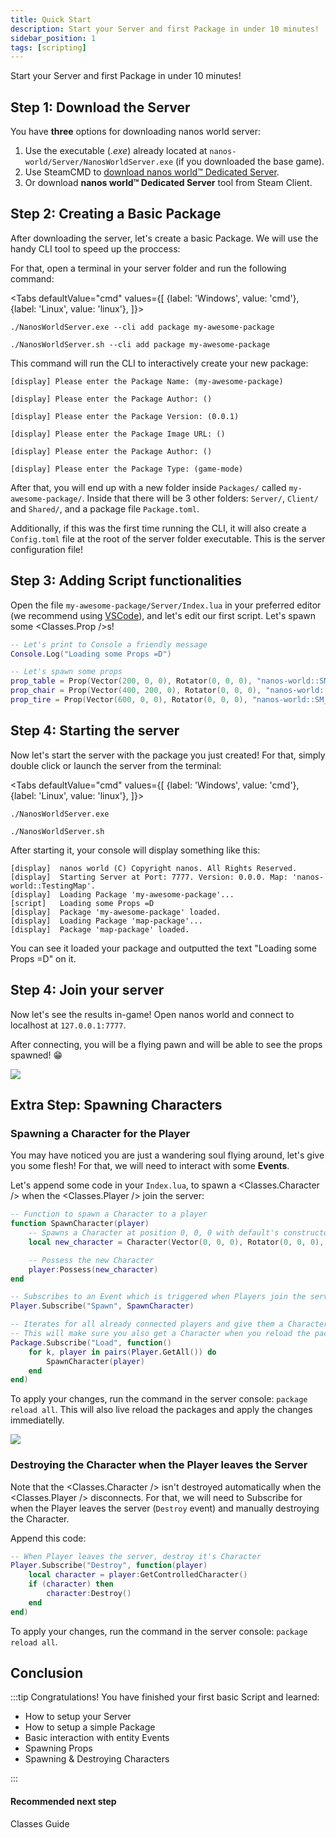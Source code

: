 ```yaml
---
title: Quick Start
description: Start your Server and first Package in under 10 minutes!
sidebar_position: 1
tags: [scripting]
---
```



Start your Server and first Package in under 10 minutes!



## Step 1: Download the Server

You have **three** options for downloading nanos world server:

1. Use the executable (*.exe*) already located at `nanos-world/Server/NanosWorldServer.exe` (if you downloaded the base game).
2. Use SteamCMD to [download nanos world™ Dedicated Server](/docs/core-concepts/server-manual/server-installation).
3. Or download **nanos world™ Dedicated Server** tool from Steam Client.


## Step 2: Creating a Basic Package

After downloading the server, let's create a basic Package. We will use the handy CLI tool to speed up the proccess:

For that, open a terminal in your server folder and run the following command:

<Tabs
  defaultValue="cmd"
  values={[
    {label: 'Windows', value: 'cmd'},
    {label: 'Linux', value: 'linux'},
  ]}>
  <TabItem value="cmd">

```shell
./NanosWorldServer.exe --cli add package my-awesome-package
```

  </TabItem>
  <TabItem value="linux">

```shell
./NanosWorldServer.sh --cli add package my-awesome-package
```

  </TabItem>
</Tabs>

This command will run the CLI to interactively create your new package:
```shell
[display] Please enter the Package Name: (my-awesome-package)

[display] Please enter the Package Author: ()

[display] Please enter the Package Version: (0.0.1)

[display] Please enter the Package Image URL: ()

[display] Please enter the Package Author: ()

[display] Please enter the Package Type: (game-mode)
```

After that, you will end up with a new folder inside `Packages/` called `my-awesome-package/`. Inside that there will be 3 other folders: `Server/`, `Client/` and `Shared/`, and a package file `Package.toml`.

Additionally, if this was the first time running the CLI, it will also create a `Config.toml` file at the root of the server folder executable. This is the server configuration file!


## Step 3: Adding Script functionalities

Open the file `my-awesome-package/Server/Index.lua` in your preferred editor (we recommend using [VSCode](https://code.visualstudio.com/download)), and let's edit our first script. Let's spawn some <Classes.Prop />s!

```lua title="Packages/my-awesome-package/Server/Index.lua"
-- Let's print to Console a friendly message
Console.Log("Loading some Props =D")

-- Let's spawn some props
prop_table = Prop(Vector(200, 0, 0), Rotator(0, 0, 0), "nanos-world::SM_WoodenTable")
prop_chair = Prop(Vector(400, 200, 0), Rotator(0, 0, 0), "nanos-world::SM_WoodenChair")
prop_tire = Prop(Vector(600, 0, 0), Rotator(0, 0, 0), "nanos-world::SM_TireLarge")
```


## Step 4: Starting the server

Now let's start the server with the package you just created! For that, simply double click or launch the server from the terminal:

<Tabs
  defaultValue="cmd"
  values={[
    {label: 'Windows', value: 'cmd'},
    {label: 'Linux', value: 'linux'},
  ]}>
  <TabItem value="cmd">

```shell
./NanosWorldServer.exe
```

  </TabItem>
  <TabItem value="linux">

```shell
./NanosWorldServer.sh
```

  </TabItem>
</Tabs>

After starting it, your console will display something like this:

```
[display]  nanos world (C) Copyright nanos. All Rights Reserved.
[display]  Starting Server at Port: 7777. Version: 0.0.0. Map: 'nanos-world::TestingMap'.
[display]  Loading Package 'my-awesome-package'...
[script]   Loading some Props =D
[display]  Package 'my-awesome-package' loaded.
[display]  Loading Package 'map-package'...
[display]  Package 'map-package' loaded.
```

You can see it loaded your package and outputted the text "Loading some Props =D" on it.


## Step 4: Join your server

Now let's see the results in-game! Open nanos world and connect to localhost at `127.0.0.1:7777`.

After connecting, you will be a flying pawn and will be able to see the props spawned! 😁

![](/img/docs/quick-start-01.webp)


## Extra Step: Spawning Characters

### Spawning a Character for the Player

You may have noticed you are just a wandering soul flying around, let's give you some flesh! For that, we will need to interact with some **Events**.

Let's append some code in your `Index.lua`, to spawn a <Classes.Character /> when the <Classes.Player /> join the server:

```lua title="my-package/Server/Index.lua"
-- Function to spawn a Character to a player
function SpawnCharacter(player)
    -- Spawns a Character at position 0, 0, 0 with default's constructor parameters
    local new_character = Character(Vector(0, 0, 0), Rotator(0, 0, 0), "nanos-world::SK_Male")

    -- Possess the new Character
    player:Possess(new_character)
end

-- Subscribes to an Event which is triggered when Players join the server (i.e. Spawn)
Player.Subscribe("Spawn", SpawnCharacter)

-- Iterates for all already connected players and give them a Character as well
-- This will make sure you also get a Character when you reload the package
Package.Subscribe("Load", function()
	for k, player in pairs(Player.GetAll()) do
		SpawnCharacter(player)
	end
end)
```

To apply your changes, run the command in the server console: `package reload all`. This will also live reload the packages and apply the changes immediatelly.

![](/img/docs/quick-start-02.webp)


### Destroying the Character when the Player leaves the Server

Note that the <Classes.Character /> isn't destroyed automatically when the <Classes.Player /> disconnects. For that, we will need to Subscribe for when the Player leaves the server (`Destroy` event) and manually destroying the Character.

Append this code:

```lua title="my-package/Server/Index.lua"
-- When Player leaves the server, destroy it's Character
Player.Subscribe("Destroy", function(player)
    local character = player:GetControlledCharacter()
    if (character) then
        character:Destroy()
    end
end)
```

To apply your changes, run the command in the server console: `package reload all`.


## Conclusion

:::tip Congratulations! You have finished your first basic Script and learned:

* How to setup your Server
* How to setup a simple Package
* Basic interaction with entity Events
* Spawning Props
* Spawning & Destroying Characters

:::


#### Recommended next step

<ReferenceLink href="core-concepts/scripting/classes-guide">Classes Guide</ReferenceLink>

